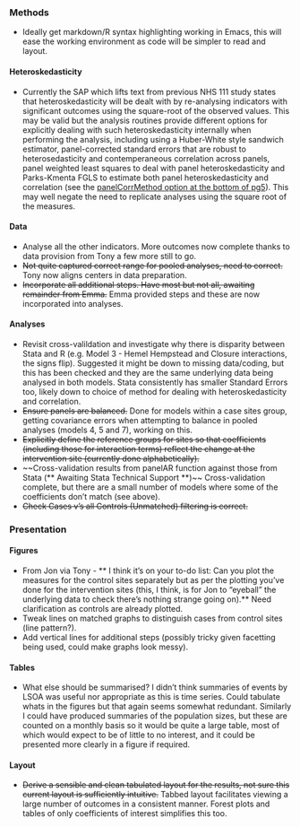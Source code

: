 ### Methods

* Ideally get markdown/R syntax highlighting working in Emacs, this will ease the working environment as code will be simpler to read and layout.

#### Heteroskedasticity

* Currently the SAP which lifts text from previous NHS 111 study states that heteroskedasticity will be dealt with by re-analysing indicators with significant outcomes using the square-root of the observed values.  This may be valid but the analysis routines provide different options for explicitly dealing with such heteroskedasticity internally when performing the analysis, including using a Huber-White style sandwich estimator, panel-corrected standard errors that are robust to heterosedasticity and contemperaneous correlation across panels, panel weighted least squares to deal with panel heteroskedasticity and Parks-Kmenta FGLS to estimate both panel heteroskedasticity and correlation (see the [panelCorrMethod option at the bottom of pg5](https://cran.r-project.org/web/packages/panelAR/panelAR.pdf)).  This may well negate the need to replicate analyses using the square root of the measures.


#### Data

* Analyse all the other indicators.  More outcomes now complete thanks to data provision from Tony a few more still to go.
* ~~Not quite captured correct range for pooled analyses, need to correct.~~ Tony now aligns centers in data preparation.
* ~~Incorporate all additional steps.  Have most but not all, awaiting remainder from Emma.~~ Emma provided steps and these are now incorporated into analyses.

#### Analyses

* Revisit cross-valildation and investigate why there is disparity between Stata and R (e.g. Model 3 - Hemel Hempstead and Closure interactions, the signs flip).  Suggested it might be down to missing data/coding, but this has been checked and they are the same underlying data being analysed in both models.  Stata consistently has smaller Standard Errors too, likely down to choice of method for dealing with heteroskedasticity and correlation.
* ~~Ensure panels are balanced.~~ Done for models within a case sites group, getting covariance errors when attempting to balance in pooled analyses (models 4, 5 and 7), working on this.
* ~~Explicitly define the reference groups for sites so that coefficients (including those for interaction terms) reflect the change at the intervention site (currently done alphabetically).~~
* ~~Cross-validation results from panelAR function against those from Stata (** Awaiting Stata Technical Support **)~~ Cross-validation complete, but there are a small number of models where some of the coefficients don't match (see above).
* ~~Check Cases v's all Controls (Unmatched) filtering is correct.~~


### Presentation

#### Figures

* From Jon via Tony - ** I think it's on your to-do list: Can you plot the measures for the control sites separately but as per the plotting you've done for the intervention sites (this, I think, is for Jon to "eyeball" the underlying data to check there's nothing strange going on).** Need clarification as controls are already plotted.
* Tweak lines on matched graphs to distinguish cases from control sites (line pattern?).
* Add vertical lines for additional steps (possibly tricky given facetting being used, could make graphs look messy).


#### Tables

* What else should be summarised?  I didn't think summaries of events by LSOA was useful nor appropriate as this is time series.  Could tabulate whats in the figures but that again seems somewhat redundant.  Similarly I could have produced summaries of the population sizes, but these are counted on a monthly basis so it would be quite a large table, most of which would expect to be of little to no interest, and it could be presented more clearly in a figure if required.

#### Layout

* ~~Derive a sensible and clean tabulated layout for the results, not sure this current layout is sufficiently intuitive.~~ Tabbed layout facilitates viewing a large number of outcomes in a consistent manner.  Forest plots and tables of only coefficients of interest simplifies this too.